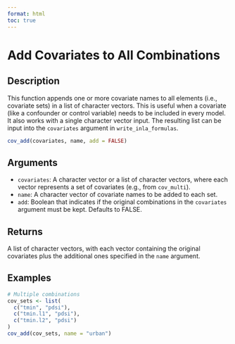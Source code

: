 ```yaml
---
format: html
toc: true
---
```


# Add Covariates to All Combinations

## Description

This function appends one or more covariate names to all elements (i.e., covariate sets) in a list of character vectors. This is useful when a covariate (like a confounder or control variable) needs to be included in every model. It also works with a single character vector input. The resulting list can be input into the `covariates` argument in `write_inla_formulas`.

```r
cov_add(covariates, name, add = FALSE)
```

## Arguments

- `covariates`: A character vector or a list of character vectors, where each vector represents a set of covariates (e.g., from `cov_multi`).
- `name`: A character vector of covariate names to be added to each set.
- `add`: Boolean that indicates if the original combinations in the `covariates` argument must be kept. Defaults to FALSE.

## Returns

A list of character vectors, with each vector containing the original covariates plus the additional ones specified in the `name` argument.

## Examples

```r
# Multiple combinations
cov_sets <- list(
  c("tmin", "pdsi"),
  c("tmin.l1", "pdsi"),
  c("tmin.l2", "pdsi")
)
cov_add(cov_sets, name = "urban")
```
